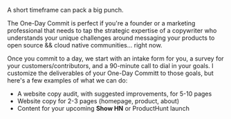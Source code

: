 A short timeframe can pack a big punch.

The One-Day Commit is perfect if you're a founder or a marketing professional that needs to tap the strategic expertise
of a copywriter who understands your unique challenges around messaging your products to open source && cloud native communities... right now.

Once you commit to a day, we start with an intake form for you, a survey for your customers/contributors, and a
90-minute call to dial in your goals. I customize the deliverables of your One-Day Committ to those goals, but here's a
few examples of what we can do:

- A website copy audit, with suggested improvements, for 5-10 pages
- Website copy for 2-3 pages (homepage, product, about)
- Content for your upcoming **Show HN** or ProductHunt launch
